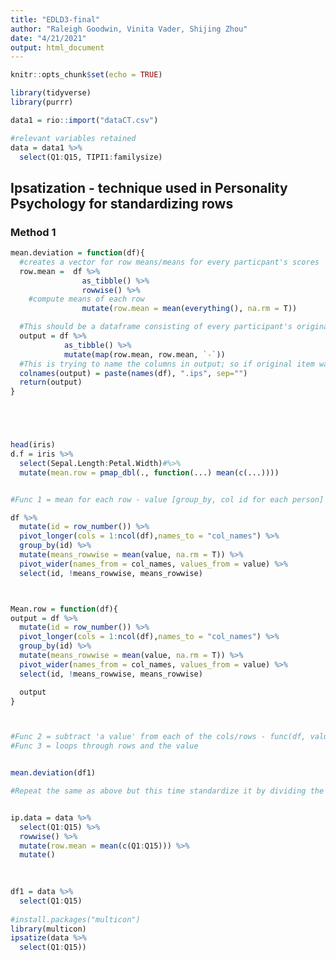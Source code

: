 ```yaml
---
title: "EDLD3-final"
author: "Raleigh Goodwin, Vinita Vader, Shijing Zhou"
date: "4/21/2021"
output: html_document
---
```


```r
knitr::opts_chunk$set(echo = TRUE)
```

```r
library(tidyverse)
library(purrr)
```


```r
data1 = rio::import("dataCT.csv")

#relevant variables retained
data = data1 %>% 
  select(Q1:Q15, TIPI1:familysize)

```

## Ipsatization - technique used in Personality Psychology for standardizing rows
### Method 1
```r

mean.deviation = function(df){
  #creates a vector for row means/means for every particpant's scores
  row.mean =  df %>% 
                as_tibble() %>% 
                rowwise() %>% 
    #compute means of each row 
                mutate(row.mean = mean(everything(), na.rm = T))

  #This should be a dataframe consisting of every participant's original score subtracted by the mean score
  output = df %>% 
            as_tibble() %>% 
            mutate(map(row.mean, row.mean, `-`)) 
  #This is trying to name the columns in output; so if original item was "q1" the ipsatized version is "q1.ips"; if 10 questions q1:q10, then 10 more cols q1.ips:q10.ips
  colnames(output) = paste(names(df), ".ips", sep="")
  return(output)
}





head(iris)
d.f = iris %>% 
  select(Sepal.Length:Petal.Width)#%>% 
  mutate(mean.row = pmap_dbl(., function(...) mean(c(...))))


#Func 1 = mean for each row - value [group_by, col id for each person]

df %>% 
  mutate(id = row_number()) %>% 
  pivot_longer(cols = 1:ncol(df),names_to = "col_names") %>% 
  group_by(id) %>% 
  mutate(means_rowwise = mean(value, na.rm = T)) %>% 
  pivot_wider(names_from = col_names, values_from = value) %>% 
  select(id, !means_rowwise, means_rowwise)



Mean.row = function(df){
output = df %>% 
  mutate(id = row_number()) %>% 
  pivot_longer(cols = 1:ncol(df),names_to = "col_names") %>% 
  group_by(id) %>% 
  mutate(means_rowwise = mean(value, na.rm = T)) %>% 
  pivot_wider(names_from = col_names, values_from = value) %>% 
  select(id, !means_rowwise, means_rowwise)

  output
}



#Func 2 = subtract 'a value' from each of the cols/rows - func(df, value)
#Func 3 = loops through rows and the value


mean.deviation(df1)

#Repeat the same as above but this time standardize it by dividing the score by sd of rows


ip.data = data %>% 
  select(Q1:Q15) %>% 
  rowwise() %>% 
  mutate(row.mean = mean(c(Q1:Q15))) %>% 
  mutate()
  
  

df1 = data %>% 
  select(Q1:Q15)
  
#install.packages("multicon")
library(multicon)
ipsatize(data %>% 
  select(Q1:Q15))
```

